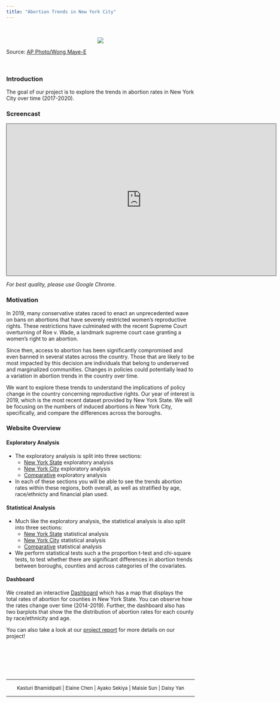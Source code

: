 ```yaml
---
title: "Abortion Trends in New York City"
---
```


&nbsp; 

<center>
<img src="images/abortion_background.jpeg">
</center>
Source: [AP Photo/Wong Maye-E](https://www.ny1.com/nyc/all-boroughs/news/2022/05/12/how-new-york-is-preparing-for-a-potential-dismantling-of-roe-v--wade)

&nbsp; 

### Introduction 


The goal of our project is to explore the trends in abortion rates in New York City over time (2017-2020). 

### Screencast

<iframe src="https://www.youtube.com/watch?v=QJOzUpNaD6Y" height="405" width="720" style="border: 1px solid #464646;" allowfullscreen="" allow="autoplay" data-external="1"></iframe>

*For best quality, please use Google Chrome.*

### Motivation 


In 2019, many conservative states raced to enact an unprecedented wave on bans on abortions that have severely restricted women’s reproductive rights. These restrictions have culminated with the recent Supreme Court overturning of Roe v. Wade, a landmark supreme court case granting a women’s right to an abortion. 

Since then, access to abortion has been significantly compromised and even banned in several states across the country. Those that are likely to be most impacted by this decision are individuals that belong to underserved and marginalized communities. Changes in policies could potentially lead to a variation in abortion trends in the country over time.  

We want to explore these trends to understand the implications of policy change in the country concerning reproductive rights. Our year of interest is 2019, which is the most recent dataset provided by New York State. We will be focusing on the numbers of induced abortions in New York City, specifically, and compare the differences across the boroughs. 

### Website Overview

#### Exploratory Analysis

- The exploratory analysis is split into three sections: 
  - [New York State](ny_exploratory_analysis.html) exploratory analysis
  - [New York City](nyc_exploratory_analysis.html) exploratory analysis 
  - [Comparative](comparative.html) exploratory analysis 
- In each of these sections you will be able to see the trends abortion rates within these regions, both overall, as well as stratified by age, race/ethnicty and financial plan used.


#### Statistical Analysis 

- Much like the exploratory analysis, the statistical analysis is also split into three sections: 
  - [New York State](nys_statistical_analysis.html) statistical analysis
  - [New York City](nyc_statistical_analysis.html) statistical analysis 
  - [Comparative](comparative_statistical_analysis.html.html) statistical analysis 
  
- We perform statistical tests such a the proportion t-test and chi-square tests, to test whether there are significant differences in abortion trends between boroughs, counties and across categories of the covariates. 

#### Dashboard 

We created an interactive [Dashboard](https://kasturi-b.shinyapps.io/shiny_dashboard_template/) which has a map that displays the total rates of abortion for counties in New York State. You can observe how the rates change over time (2014-2019). Further, the dashboard also has two barplots that show the the distribution of abortion rates for each county by race/ethnicity and age. 

You can also take a look at our [project report](report.html) for more details on our project! 

&nbsp; 

&nbsp; 

&nbsp; 


***

 <center><font size ="2"> Kasturi Bhamidipati | Elaine Chen | Ayako Sekiya | Maisie Sun | Daisy Yan </font></center>

***

<div class="tocify-extend-page" data-unique="tocify-extend-page" style="height: 0;"></div> 